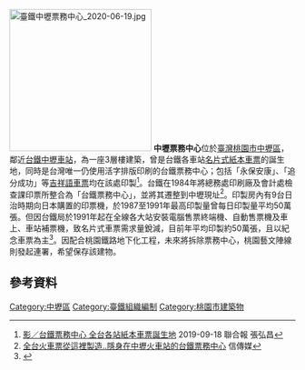 {{Multiple issues|
{{Copy edit|time=2020-06-29T14:57:15+00:00}}
{{Refimprove|time=2020-06-29T14:57:15+00:00}}
}}
[[File:臺鐵中壢票務中心_2020-06-19.jpg|250px]]
'''中壢票務中心'''位於[[臺灣|臺灣]][[桃園市|桃園市]][[中壢區|中壢區]]，鄰近[[台鐵|台鐵]][[中壢車站|中壢車站]]，為一座3層樓建築，曾是台鐵各車站[[埃德蒙森式鐵路車票|名片式紙本車票]]的誕生地，同時是台灣唯一仍使用活字排版印刷的台鐵票務中心；包括「永保安康」、「追分成功」等[[吉祥語車票|吉祥語車票]]均在該處印製<ref>[https://udn.com/news/story/7324/4054734 影／台鐵票務中心 全台各站紙本車票誕生地] {{Wayback|url=https://udn.com/news/story/7324/4054734 |date=20200629120430 }} 2019-09-18 聯合報 張弘昌</ref>。台鐵在1984年將總務處印刷廠及會計處檢查課印票所整合為「台鐵票務中心」，並將其遷整到中壢現址<ref>[https://www.cmmedia.com.tw/home/articles/19966 全台火車票從這裡製造..隱身在中壢火車站的台鐵票務中心] {{Wayback|url=https://www.cmmedia.com.tw/home/articles/19966 |date=20200701090515 }}  信傳媒</ref>。印製房內有9台日治時期向日本購置的印票機，於1987至1991年最高印製量曾每日印製量平均50萬張。但因台鐵局於1991年起在全線各大站安裝電腦售票終端機、自動售票機及車上、車站補票機，致名片式車票需求量銳減，目前年平均印製約50萬張，且以紀念車票為主<ref>{{Cite web |url=https://www.ly.gov.tw/Pages/Detail.aspx?nodeid=43114&pid=193065 |title=紙本車票誕生地！ 藝文陣線發起連署保存中壢票務中心 |accessdate=2020-06-29 |archive-date=2020-06-30 |archive-url=https://web.archive.org/web/20200630205112/https://www.ly.gov.tw/Pages/Detail.aspx?nodeid=43114&pid=193065 |dead-url=no }}</ref>。因配合桃園鐵路地下化工程，未來將拆除票務中心，桃園藝文陣線則發起連署，希望保存該建物。

==參考資料==
{{reflist}}

[[Category:中壢區|Category:中壢區]]
[[Category:臺鐵組織編制|Category:臺鐵組織編制]]
[[Category:桃園市建築物|Category:桃園市建築物]]
